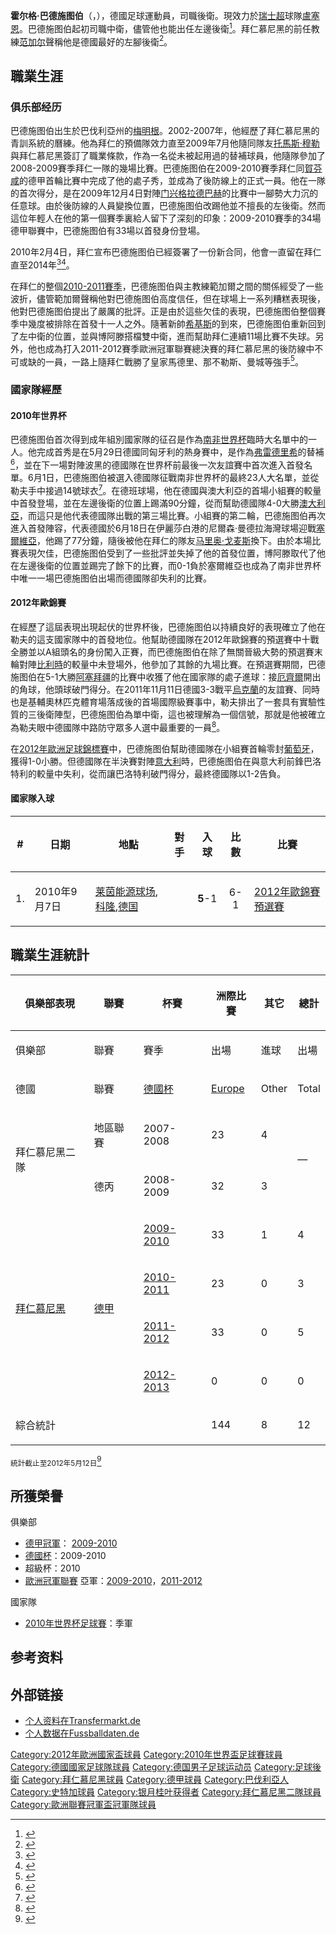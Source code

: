 {{noteTA
|G1=Football
|G2=德甲
|G3=uefa
|G4=fcbayern
|T=zh-hans:霍尔格·巴德施图伯;zh-hk:霍爾加·畢斯杜巴;zh-tw:霍爾格·巴斯杜巴;
|1=zh-hans:巴德施图伯;zh-hk:畢斯杜巴;zh-tw:巴斯杜巴;
|2=zh-hans:霍尔格;zh-hk:霍爾加;zh-tw:霍爾格;
|3=zh-hans:马里奥·戈麦斯;zh-hk:馬里奧·高美斯;zh-tw:馬里歐·戈梅茲;
|4=zh-hans:弗雷德里希;zh-hk:費特列治;zh-tw:弗雷德里希;
|5=zh-hans:勒夫;zh-hk:路維;zh-tw:勒夫;
|6=zh-hans:厄齐尔;zh-hk:奧斯爾;zh-tw:厄齊爾;
}}
{{Football player infobox
| playername = 霍尔格·巴德施图伯<br />Holger Badstuber
| fullname = Holger Felix Badstuber<ref name="FIFA World Cup South Africa 2010: List of Players">{{Cite news| title = FIFA World Cup South Africa 2010: List of Players| url = http://www.fifadata.com/document/fwc/2010/PDF_BackUp_2010_06_13/FWC_2010_SquadLists.pdf| publisher = FIFA| format = PDF| page = 11| date = 12 June 2010| accessdate = 8 December 2013| archive-date = 2019-01-10| archive-url = https://web.archive.org/web/20190110055019/https://www.fifa.com/mm/document/tournament/competition/01/22/85/78/fwc_2010_squadlists.pdf| dead-url = no}}</ref>
| nickname = 
| image = FIFA WC-qualification 2014 - Austria vs. Germany 2012-09-11 - Holger Badstuber 01.JPG
| birth_date = {{birth date and age|1989|3|13|df=y}}
| birth_place = [[西德|西德]][[梅明根|梅明根]]
| height = {{height|m=1.90}}
| currentclub  = [[盧塞恩足球俱樂部|盧塞恩]]
| clubnumber = 28
| position = [[后卫_(足球)|后卫]]、[[防守中场|防守中场]]
| youthyears1 = 1994–2000
| youthclubs1 = TSV Rot an der Rot 1890
| youthyears2 = 2000–2002
| youthclubs2 = [[斯图加特体育俱乐部|斯图加特]]
| youthyears3 = 2002–2007
| youthclubs3 = [[拜仁慕尼黑足球俱乐部|拜仁慕尼黑]]
| years1 = 2007–2009
| clubs1 = [[拜仁慕尼黑二队|拜仁慕尼黑二队]]
| caps1 = 55
| goals1 = 7
| years2 = 2009–2017
| clubs2 = [[拜仁慕尼黑足球俱乐部|拜仁慕尼黑]]
| caps2 = 119
| goals2 = 1
| years3 = 2017
| clubs3 = → [[沙尔克04足球俱乐部|沙尔克04]]
| caps3 = 10
| goals3 = 0
| years4 = 2017–2020
| clubs4 = [[斯图加特体育俱乐部|斯图加特]]
| caps4  = 56
| goals4 = 4
| years5 = 2020–2021
| clubs5 = VfB Stuttgart II
| caps5  = 28
| goals5 = 0
| years6 = 2021–
| clubs6 = [[盧塞恩足球俱樂部|盧塞恩]]
| caps6  = 3
| goals6 = 0
| nationalyears1 = 2007–2008
| nationalteam1 = [[德国青年国家足球队|德國U19]]
| nationalcaps1 = 2
| nationalgoals1 = 0
| nationalyears2 = 2008
| nationalteam2 = [[德国青年国家足球队|德國U20]]
| nationalcaps2 = 3
| nationalgoals2 = 0
| nationalyears3 = 2009–2010
| nationalteam3 = [[德國21歲以下國家足球隊|德國U21]]
| nationalcaps3 = 8
| nationalgoals3 = 2
| nationalyears4 = 2010–2015
| nationalteam4 = [[德國國家足球隊|德國]]<ref>{{cite web | url = http://www.dfb.de/index.php?id=137 | title = The Team | publisher = dfb.de | accessdate = 15 May 2011 | archive-date = 2014-07-08 | archive-url = https://web.archive.org/web/20140708102901/http://www.dfb.de/index.php?id=137 | dead-url = no }}</ref>
| nationalcaps4 = 31
| nationalgoals4 = 1
| pcupdate = 2021年8月8日
| ntupdate = 2015年3月25日
}}

'''霍尔格·巴德施图伯'''（{{lang-de|'''Holger Badstuber'''}}，{{bd|1989年|3月13日|catIdx=Badstuber, Holger}}），德國足球運動員，司職後衛。現效力於[[瑞士超|瑞士超]]球隊[[盧塞恩足球俱樂部|盧塞恩]]。巴德施图伯起初司職中衛，儘管他也能出任左邊後衛<ref>{{cite web|url=http://www.fcbayern.t-home.de/de/mannschaften/profis/00395.php|title=Holger Badstuber|work=[[FC_Bayern_Munich|FC Bayern Munich]]|accessdate=29 July 2009|language=de}}</ref>。拜仁慕尼黑的前任教練[[路易斯·范加尔|范加尔]]聲稱他是德國最好的左腳後衛<ref>{{cite web | url = http://m.goal.com/x/en/news/2259272 | title = If Holger Badstuber Is Fit, He Will Always Play For Me – Bayern Munich Coach Louis Van Gaal | date = 13 December 2010 | accessdate = 30 August 2011 | first = Clark | last = Whitney | publisher = goal.com}}</ref>。

== 職業生涯 ==
=== 俱乐部经历 ===
巴德施图伯出生於巴伐利亞州的[[梅明根|梅明根]]。2002-2007年，他經歷了拜仁慕尼黑的青訓系統的曆練。他為拜仁的預備隊效力直至2009年7月他隨同隊友[[托馬斯·穆勒|托馬斯·穆勒]]與拜仁慕尼黑簽訂了職業條款，作為一名從未被起用過的替補球員，他隨隊參加了2008-2009賽季拜仁一隊的幾場比賽。巴德施图伯在2009-2010賽季拜仁同[[賀芬咸1899體育會|賀芬咸]]的德甲首輪比賽中完成了他的處子秀，並成為了後防線上的正式一員。他在一隊的首次得分，是在2009年12月4日對陣[[门兴格拉德巴赫足球俱乐部|门兴格拉德巴赫]]的比賽中一腳勢大力沉的任意球。由於後防線的人員變換位置，巴德施图伯改踢他並不擅長的左後衛。然而這位年輕人在他的第一個賽季裏給人留下了深刻的印象：2009-2010賽季的34場德甲聯賽中，巴德施图伯有33場以首發身份登場。

2010年2月4日，拜仁宣布巴德施图伯已經簽署了一份新合同，他會一直留在拜仁直至2014年<ref>{{cite web|url=http://www.ontheminute.com/news/news.php?news=20803|title=Bayern Munich trio sign new deals|work=Ontheminute.com|accessdate=4 February 2010|date=4 February 2010}}</ref><ref>{{cite news|url=http://www.uefa.com/uefachampionsleague/news/newsid=1445430.html|title=Van Buyten commits future to Bayern|work=[[UEFA|UEFA]]|date=5 February 2010|accessdate=11 February 2010|archive-date=2010-02-10|archive-url=https://web.archive.org/web/20100210080916/http://www.uefa.com/uefachampionsleague/news/newsid=1445430.html|dead-url=no}}</ref>。

在拜仁的整個[[2010年至2011年德國足球甲級聯賽|2010-2011賽季]]，巴德施图伯與主教練範加爾之間的關係經受了一些波折，儘管範加爾聲稱他對巴德施图伯高度信任，但在球場上一系列糟糕表現後，他對巴德施图伯提出了嚴厲的批評。正是由於這些欠佳的表現，巴德施图伯整個賽季中幾度被排除在首發十一人之外。隨著新帥[[積普·希基斯|希基斯]]的到來，巴德施图伯重新回到了左中衛的位置，並與博阿滕搭檔雙中衛，進而幫助拜仁連續11場比賽不失球。另外，他也成為打入2011-2012賽季歐洲冠軍聯賽總決賽的拜仁慕尼黑的後防線中不可或缺的一員，一路上隨拜仁戰勝了皇家馬德里、那不勒斯、曼城等強手<ref>{{cite web | url = http://www.uefa.com/uefachampionsleague/news/newsid=1789583.html | title = Bayern and Chelsea renew rivalry | publisher = UEFA.com | date = 26 April 2012 | accessdate = 28 April 2012 | archive-date = 2012-05-11 | archive-url = https://web.archive.org/web/20120511202629/http://www.uefa.com/uefachampionsleague/news/newsid=1789583.html | dead-url = no }}</ref>。

=== 國家隊經歷 ===
==== 2010年世界杯 ====
巴德施图伯首次得到成年組別國家隊的征召是作為[[2010年世界杯足球賽|南非世界杯]]臨時大名單中的一人。他完成首秀是在5月29日德國同匈牙利的熱身賽中，是作為[[阿尔内·弗雷德里希|弗雷德里希]]的替補<ref>{{cite web|url=http://www.kicker.de/news/fussball/intligen/intwettbewerbe/fussball-nationalteams-freundschaftsspiele/2010/3/997621/spielbericht_ungarn_deutschland.html|title=Löw experimentiert in Ungarn|work=[[Kicker_(sports_magazine)|kicker]]|date=29 May 2010|accessdate=29 May 2010|language=de|archive-date=2017-11-09|archive-url=https://web.archive.org/web/20171109042609/http://www.kicker.de/news/fussball/intligen/intwettbewerbe/fussball-nationalteams-freundschaftsspiele/2010/3/997621/spielbericht_ungarn_deutschland.html|dead-url=no}}</ref>，並在下一場對陣波黑的德國隊在世界杯前最後一次友誼賽中首次進入首發名單。6月1日，巴德施图伯被選入德國隊征戰南非世界杯的最終23人大名單，並從勒夫手中接過14號球衣<ref>{{cite web|url=http://news.bbc.co.uk/sport2/hi/football/world_cup_2010/8664938.stm|title=World Cup 2010: Germany omit Andreas Beck from squad|work=BBC Sport|date=1 June 2010|accessdate=22 June 2010|archive-date=2010-05-14|archive-url=https://web.archive.org/web/20100514192247/http://news.bbc.co.uk/sport2/hi/football/world_cup_2010/8664938.stm|dead-url=no}}</ref>。在德班球場，他在德國與澳大利亞的首場小組賽的較量中首發登場，並在左邊後衛的位置上踢滿90分鐘，從而幫助德國隊4-0大勝[[澳大利亞國家足球隊|澳大利亞]]，而這只是他代表德國隊出戰的第三場比賽。小組賽的第二輪，巴德施图伯再次進入首發陣容，代表德國於6月18日在伊麗莎白港的尼爾森·曼德拉海灣球場迎戰[[塞爾維亞國家足球隊|塞爾維亞]]，他踢了77分鐘，隨後被他在拜仁的隊友[[马里奥·戈麦斯|马里奥·戈麦斯]]換下。由於本場比賽表現欠佳，巴德施图伯受到了一些批評並失掉了他的首發位置，博阿滕取代了他在左邊後衛的位置並踢完了餘下的比賽，而0-1負於塞爾維亞也成為了南非世界杯中唯一一場巴德施图伯出場而德國隊卻失利的比賽。

==== 2012年歐錦賽 ====
在經歷了這屆表現出現起伏的世界杯後，巴德施图伯以持續良好的表現確立了他在勒夫的這支國家隊中的首發地位。他幫助德國隊在2012年歐錦賽的預選賽中十戰全勝並以A組頭名的身份闖入正賽，而巴德施图伯在除了無關晉級大勢的預選賽末輪對陣[[比利時國家足球隊|比利時]]的較量中未登場外，他參加了其餘的九場比賽。在預選賽期間，巴德施图伯在5-1大勝[[阿塞拜疆國家足球隊|阿塞拜疆]]的比賽中收獲了他在國家隊的處子進球：接[[梅蘇特·厄齊爾|厄齊爾]]開出的角球，他頭球破門得分。在2011年11月11日德國3-3戰平[[烏克蘭國家足球隊|烏克蘭]]的友誼賽、同時也是基輔奧林匹克體育場落成後的首場國際級賽事中，勒夫排出了一套具有實驗性質的三後衛陣型，巴德施图伯為單中衛，這也被理解為一個信號，那就是他被確立為勒夫眼中德國隊中路防守眾多人選中最重要的一員<ref>{{cite web | url = http://www.sueddeutsche.de/sport/dfb-elf-in-der-einzelkritik-ersatzkapitaene-und-traurige-debuetanten-1.1187150-3 | title = Holger Badstuber | date = 12 November 2011 | accessdate = 12 December 2011 | language = de | publisher = sueddeutsche.de}}</ref>。

在[[2012年歐洲足球錦標賽|2012年歐洲足球錦標賽]]中，巴德施图伯幫助德國隊在小組賽首輪零封[[葡萄牙國家足球隊|葡萄牙]]，獲得1-0小勝。但德國隊在半決賽對陣[[意大利國家足球隊|意大利]]時，巴德施图伯在與意大利前鋒巴洛特利的較量中失利，從而讓巴洛特利破門得分，最終德國隊以1-2告負。
==== 國家隊入球 ====
{| class="wikitable sortable" style="font-size:100%; text-align:left; margin:auto;"
|-
! # !! 日期 !! 地點 !! 對手 !! 入球 !! 比數 !! 比賽
|-
|1. || 2010年9月7日 || [[莱茵能源球场|莱茵能源球场]],[[科隆|科隆]],[[德国|德国]]|| {{fb|AZE}} || <center>'''5'''-1 || <center>6-1 || [[2012年歐洲國家盃外圍賽|2012年歐錦賽預選賽]]
|}

== 職業生涯統計==
{| class="wikitable" style="text-align: center"
|-
!Colspan="3"|俱樂部表現!!Colspan="2"|聯賽!!Colspan="2"|杯賽!!Colspan="2"|洲際比賽!!Colspan="2"|其它!!Colspan="2"|總計
|-
!俱樂部!!聯賽!!賽季!!出場!!進球!!出場!!進球!!出場!!進球!!出場!!進球!!出場!!進球
|-
!Colspan="3"|德國!!Colspan="2"|聯賽!!Colspan="2"|[[德國杯|德國杯]]!!Colspan="2"|[[UEFA|Europe]]!!Colspan="2"|Other!!Colspan="2"|Total
|-
|rowspan="2"|拜仁慕尼黑二隊||地區聯賽||2007-2008||23||4||rowspan="2" colspan="2"|—||rowspan="2" colspan="2"|—||rowspan="2" colspan="2"|—||23||4
|-
|德丙||2008-2009||32||3||32||3
|-
|rowspan="4"|[[拜仁慕尼黑足球俱樂部|拜仁慕尼黑]]||rowspan="4"|[[德國足球甲級聯賽|德甲]]||[[2009年至2010年德國足球甲級聯賽|2009-2010]]||33||1||4||0||12||0||colspan="2"|—||49||1
|-
|[[2010年至2011年德國足球甲級聯賽|2010-2011]]||23||0||3||0||5||0||1||0||32||0
|-
|[[2011年至2012年德國足球甲級聯賽|2011-2012]]||33||0||5||0||12||0||colspan="2"|—||50||0
|-
|[[2012年至2013年德國足球甲級聯賽|2012-2013]]||0||0||0||0||0||0||0||0||0||0
|-
!colspan="3"|綜合統計!!144!!8!!12!!0!!29!!0!!1!!0!!186!!8
|}

<small>統計截止至2012年5月12日</small><ref>{{cite web|url=http://www.transfermarkt.de/de/spieler/54659/badstuber-holger/default/2009/leistungsdaten.html|title=Holger Badstuber|work=www.transfermarkt.de|accessdate=6 March 2010|language=de|deadurl=yes|archiveurl=https://web.archive.org/web/20100317140302/http://transfermarkt.de/de/spieler/54659/badstuber-holger/default/2009/leistungsdaten.html|archivedate=2010年3月17日}}</ref>

== 所獲榮譽 ==
俱樂部
* [[德國足球甲級聯賽|德甲冠軍]]： [[2009年至2010年德國足球甲級聯賽|2009-2010]]
* [[德國杯|德國杯]]：2009-2010
*超級杯：2010
*[[歐洲冠軍聯賽|歐洲冠軍聯賽]] 亞軍：[[2009/10賽季歐洲冠軍聯賽|2009-2010]]，[[2011/12賽季歐洲冠軍聯賽|2011-2012]]

國家隊
* [[2010年世界杯足球賽|2010年世界杯足球賽]]：季軍 

== 参考资料 ==
{{Reflist}}

== 外部链接 ==
* [https://web.archive.org/web/20090811081745/http://www.transfermarkt.de/de/spieler/54659/holger-badstuber/profil.html 个人资料在Transfermarkt.de] {{de icon}}
* [http://www.fussballdaten.de/spieler/badstuberholger/ 个人数据在Fussballdaten.de] {{de icon}}

{{Germany Squad 2010 World Cup}}
{{2012年歐洲足球錦標賽德國參賽名單}}

{{DEFAULTSORT:Badstuber, Holger}}
[[Category:2012年歐洲國家盃球員|Category:2012年歐洲國家盃球員]]
[[Category:2010年世界盃足球賽球員|Category:2010年世界盃足球賽球員]]
[[Category:德國國家足球隊球員|Category:德國國家足球隊球員]]
[[Category:德国男子足球运动员|Category:德国男子足球运动员]]
[[Category:足球後衛|Category:足球後衛]]
[[Category:拜仁慕尼黑球員|Category:拜仁慕尼黑球員]]
[[Category:德甲球員|Category:德甲球員]]
[[Category:巴伐利亞人|Category:巴伐利亞人]]
[[Category:史特加球員|Category:史特加球員]]
[[Category:银月桂叶获得者|Category:银月桂叶获得者]]
[[Category:拜仁慕尼黑二隊球員|Category:拜仁慕尼黑二隊球員]]
[[Category:歐洲聯賽冠軍盃冠軍隊球員|Category:歐洲聯賽冠軍盃冠軍隊球員]]